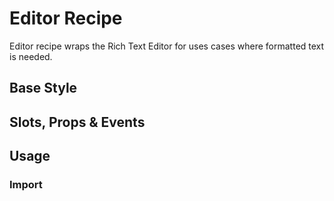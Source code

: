 
<Meta of={DtRecipeEditorStories}/>

# Editor Recipe

<Subtitle>
  Editor recipe wraps the Rich Text Editor for uses cases where formatted text is needed.
</Subtitle>

## Base Style

<Canvas of={DtRecipeEditorStories.Default} />

## Slots, Props & Events

<Controls />

## Usage

### Import

```jsx
import { DtRecipeEditor } from '@dialpad/dialtone-vue';
```